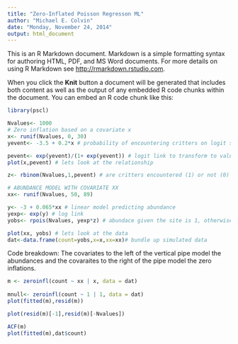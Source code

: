 ```yaml
---
title: "Zero-Inflated Poisson Regresson ML"
author: "Michael E. Colvin"
date: "Monday, November 24, 2014"
output: html_document
---
```


This is an R Markdown document. Markdown is a simple formatting syntax for authoring HTML, PDF, and MS Word documents. For more details on using R Markdown see <http://rmarkdown.rstudio.com>.

When you click the **Knit** button a document will be generated that includes both content as well as the output of any embedded R code chunks within the document. You can embed an R code chunk like this:

```r

library(pscl)

Nvalues<- 1000
# Zero inflation based on a covariate x
x<- runif(Nvalues, 0, 30)
yevent<- -3.5 + 0.2*x # probability of encountering critters on logit scale 

pevent<- exp(yevent)/(1+ exp(yevent)) # logit link to transform to values between 0 and 1
plot(x,pevent) # lets look at the relationship

z<- rbinom(Nvalues,1,pevent) # are critters encountered (1) or not (0)

# ABUNDANCE MODEL WITH COVARIATE XX
xx<- runif(Nvalues, 50, 89)

y<- -3 + 0.065*xx # linear model predicting abundance
yexp<- exp(y) # log link
yobs<- rpois(Nvalues, yexp*z) # abundace given the site is 1, otherwise 0

plot(xx, yobs) # lets look at the data
dat<-data.frame(count=yobs,x=x,xx=xx)# bundle up simulated data
```

Code breakdown:  The covariates to the left of the vertical pipe model the abundances and the covaraites to the right of the pipe model the zero inflations.  

```r
m <- zeroinfl(count ~ xx | x, data = dat)
    
mnull<- zeroinfl(count ~ 1 | 1, data = dat)
plot(fitted(m),resid(m))

plot(resid(m)[-1],resid(m)[-Nvalues])

ACF(m)
plot(fitted(m),dat$count)
```



